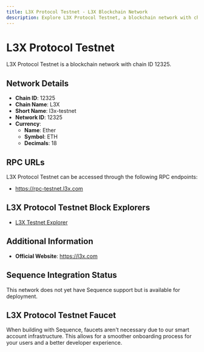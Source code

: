 ```yaml
--- 
title: L3X Protocol Testnet - L3X Blockchain Network
description: Explore L3X Protocol Testnet, a blockchain network with chain ID 12325. Learn about its native currency, Ether, and how to interact with the network.
---
```


# L3X Protocol Testnet

L3X Protocol Testnet is a blockchain network with chain ID 12325.

## Network Details

- **Chain ID**: 12325
- **Chain Name**: L3X
- **Short Name**: l3x-testnet
- **Network ID**: 12325
- **Currency**: 
  - **Name**: Ether
  - **Symbol**: ETH
  - **Decimals**: 18

## RPC URLs

L3X Protocol Testnet can be accessed through the following RPC endpoints:

- https://rpc-testnet.l3x.com

## L3X Protocol Testnet Block Explorers

- [L3X Testnet Explorer](https://explorer-testnet.l3x.com)

## Additional Information

- **Official Website**: https://l3x.com

## Sequence Integration Status

This network does not yet have Sequence support but is available for deployment.

## L3X Protocol Testnet Faucet

When building with Sequence, faucets aren't necessary due to our smart account infrastructure. This allows for a smoother onboarding process for your users and a better developer experience.
